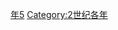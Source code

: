 {{Catnav|頁面分類|历史|歷史時代|年|2世纪各年}}

{{catmore}}
{{Commons category|185}}

[[Category:180年代|年5]]
[[Category:2世纪各年|Category:2世纪各年]]